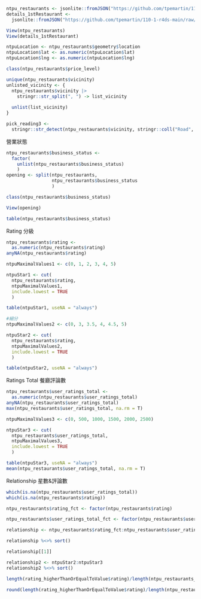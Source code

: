 ```r
ntpu_restaurants <- jsonlite::fromJSON("https://github.com/tpemartin/110-1-r4ds-main/raw/main/ntpu_restaurants.json")
details_1stRestaurant <- 
  jsonlite::fromJSON("https://github.com/tpemartin/110-1-r4ds-main/raw/main/ntpu_restaurants_details.json")

View(ntpu_restaurants)
View(details_1stRestaurant)

ntpuLocation <- ntpu_restaurants$geometry$location
ntpuLocation$lat <- as.numeric(ntpuLocation$lat)
ntpuLocation$lng <- as.numeric(ntpuLocation$lng)

class(ntpu_restaurants$price_level)
```

```r
unique(ntpu_restaurants$vicinity)
unlisted_vicinity <- {
  ntpu_restaurants$vicinity |> 
    stringr::str_split(", ") -> list_vicinity
  
  unlist(list_vicinity)
}

pick_reading3 <- 
  stringr::str_detect(ntpu_restaurants$vicinity, stringr::coll("Road", ignore_case = T))

```


營業狀態
```r
ntpu_restaurants$business_status <-
  factor(
    unlist(ntpu_restaurants$business_status)
    )
opening <- split(ntpu_restaurants,
                 ntpu_restaurants$business_status
                 )

class(ntpu_restaurants$business_status)

View(opening)

table(ntpu_restaurants$business_status)
```


Rating 分級
```r
ntpu_restaurants$rating <- 
  as.numeric(ntpu_restaurants$rating)
anyNA(ntpu_restaurants$rating)

ntpuMaximalValues1 <- c(0, 1, 2, 3, 4, 5)

ntpuStar1 <- cut(
  ntpu_restaurants$rating, 
  ntpuMaximalValues1,
  include.lowest = TRUE
  )

table(ntpuStar1, useNA = "always")

#細分
ntpuMaximalValues2 <- c(0, 3, 3.5, 4, 4.5, 5)

ntpuStar2 <- cut(
  ntpu_restaurants$rating, 
  ntpuMaximalValues2,
  include.lowest = TRUE
  )

table(ntpuStar2, useNA = "always")
```

Ratings Total 餐廳評論數
```r
ntpu_restaurants$user_ratings_total <- 
  as.numeric(ntpu_restaurants$user_ratings_total)
anyNA(ntpu_restaurants$user_ratings_total)
max(ntpu_restaurants$user_ratings_total, na.rm = T)

ntpuMaximalValues3 <- c(0, 500, 1000, 1500, 2000, 2500)

ntpuStar3 <- cut(
  ntpu_restaurants$user_ratings_total, 
  ntpuMaximalValues3,
  include.lowest = TRUE
  )

table(ntpuStar3, useNA = "always")
mean(ntpu_restaurants$user_ratings_total, na.rm = T)
```

Relationship 星數&評論數
```r
which(is.na(ntpu_restaurants$user_ratings_total))
which(is.na(ntpu_restaurants$rating))

ntpu_restaurants$rating_fct <- factor(ntpu_restaurants$rating)

ntpu_restaurants$user_ratings_total_fct <- factor(ntpu_restaurants$user_ratings_total)

relationship <- ntpu_restaurants$rating_fct:ntpu_restaurants$user_ratings_total_fct

relationship %<>% sort()

relationship[[1]]

relationship2 <- ntpuStar2:ntpuStar3
relationship2 %<>% sort()

```

```r
length(rating_higherThanOrEqualToValue$rating)/length(ntpu_restaurants_fbf$rating)*100

round(length(rating_higherThanOrEqualToValue$rating)/length(ntpu_restaurants_fbf$rating)*100, 2)
```






